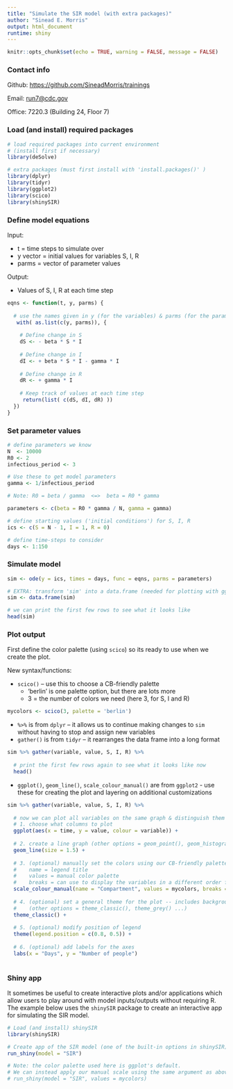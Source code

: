 ```yaml
---
title: "Simulate the SIR model (with extra packages)"
author: "Sinead E. Morris"
output: html_document
runtime: shiny
---
```


```r
knitr::opts_chunk$set(echo = TRUE, warning = FALSE, message = FALSE)
```

### Contact info

Github: <https://github.com/SineadMorris/trainings>

Email: [run7\@cdc.gov](mailto:run7@cdc.gov){.email}

Office: 7220.3 (Building 24, Floor 7)

### Load (and install) required packages

```r
# load required packages into current environment
# (install first if necessary)
library(deSolve)

# extra packages (must first install with 'install.packages()' )
library(dplyr)
library(tidyr)
library(ggplot2)
library(scico)
library(shinySIR)
```

### Define model equations

Input:

-   t = time steps to simulate over
-   y vector = initial values for variables S, I, R
-   parms = vector of parameter values

Output:

-   Values of S, I, R at each time step

```r
eqns <- function(t, y, parms) {
  
  # use the names given in y (for the variables) & parms (for the parameters)
   with( as.list(c(y, parms)), {
    
    # Define change in S
    dS <- - beta * S * I
    
    # Define change in I
    dI <- + beta * S * I - gamma * I
    
    # Define change in R
    dR <- + gamma * I
    
    # Keep track of values at each time step
     return(list( c(dS, dI, dR) ))
  })
}
```

### Set parameter values

```r
# define parameters we know
N  <- 10000
R0 <- 2
infectious_period <- 3

# Use these to get model parameters
gamma <- 1/infectious_period

# Note: R0 = beta / gamma  <=>  beta = R0 * gamma

parameters <- c(beta = R0 * gamma / N, gamma = gamma)

# define starting values ('initial conditions') for S, I, R
ics <- c(S = N - 1, I = 1, R = 0)

# define time-steps to consider
days <- 1:150
```

### Simulate model

```r
sim <- ode(y = ics, times = days, func = eqns, parms = parameters)

# EXTRA: transform 'sim' into a data.frame (needed for plotting with ggplot2)
sim <- data.frame(sim)

# we can print the first few rows to see what it looks like
head(sim)
```

### Plot output

First define the color palette (using `scico`) so its ready to use when we create the plot.

New syntax/functions:

-   `scico()` -- use this to choose a CB-friendly palette
    -   'berlin' is one palette option, but there are lots more
    -   3 = the number of colors we need (here 3, for S, I and R)

```r
mycolors <- scico(3, palette = 'berlin')
```

-   `%>%` is from `dplyr` -- it allows us to continue making changes to `sim` without having to stop and assign new variables
-   `gather()` is from `tidyr` -- it rearranges the data frame into a long format

```r
sim %>% gather(variable, value, S, I, R) %>% 
  
  # print the first few rows again to see what it looks like now
  head()
```

-   `ggplot()`, `geom_line()`, `scale_colour_manual()` are from `ggplot2` - use these for creating the plot and layering on additional customizations

```r
sim %>% gather(variable, value, S, I, R) %>% 
  
  # now we can plot all variables on the same graph & distinguish them using color:
  # 1. choose what columns to plot
  ggplot(aes(x = time, y = value, colour = variable)) +
  
  # 2. create a line graph (other options = geom_point(), geom_histogram(), ...)
  geom_line(size = 1.5) +
  
  # 3. (optional) manually set the colors using our CB-friendly palette
  #    name = legend title
  #    values = manual color palette
  #    breaks = can use to display the variables in a different order from the default (alphabetical)
  scale_colour_manual(name = "Compartment", values = mycolors, breaks = c("S", "I", "R")) +
  
  # 4. (optional) set a general theme for the plot -- includes background color, axis styles etc
  #    (other options = theme_classic(), theme_grey() ...)
  theme_classic() +
  
  # 5. (optional) modify position of legend
  theme(legend.position = c(0.8, 0.5)) +
  
  # 6. (optional) add labels for the axes
  labs(x = "Days", y = "Number of people")
  
```

### Shiny app

It sometimes be useful to create interactive plots and/or applications which allow users to play around with model inputs/outputs without requiring R. The example below uses the `shinySIR` package to create an interactive app for simulating the SIR model.

```r
# Load (and install) shinySIR
library(shinySIR)

# Create app of the SIR model (one of the built-in options in shinySIR)
run_shiny(model = "SIR")

# Note: the color palette used here is ggplot's default. 
# We can instead apply our manual scale using the same argument as above:
# run_shiny(model = "SIR", values = mycolors)
```
